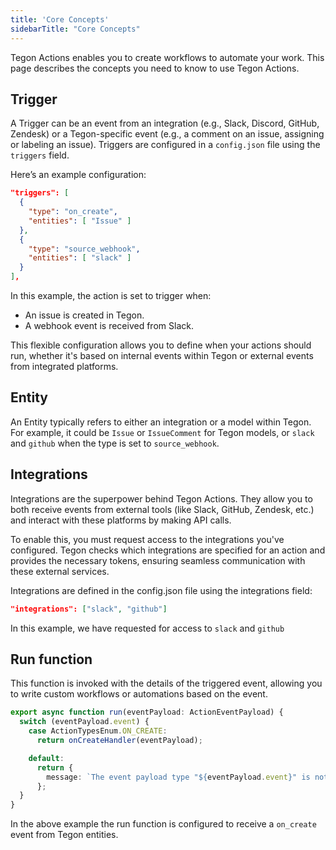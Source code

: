 ```yaml
---
title: 'Core Concepts'
sidebarTitle: "Core Concepts"
---
```


Tegon Actions enables you to create workflows to automate your work. This page describes the concepts you need to know to use Tegon Actions.

## Trigger

A Trigger can be an event from an integration (e.g., Slack, Discord, GitHub, Zendesk) or a Tegon-specific event (e.g., a comment on an issue, assigning or labeling an issue). 
Triggers are configured in a `config.json` file using the `triggers` field.

Here’s an example configuration:

```json
"triggers": [
  {
    "type": "on_create",
    "entities": [ "Issue" ]
  },
  {
    "type": "source_webhook",
    "entities": [ "slack" ]
  }
],
```

In this example, the action is set to trigger when:
- An issue is created in Tegon.
- A webhook event is received from Slack.

This flexible configuration allows you to define when your actions should run, 
whether it's based on internal events within Tegon or external events from integrated platforms.

## Entity

An Entity typically refers to either an integration or a model within Tegon. For example, it could be `Issue` or `IssueComment` for Tegon models, or `slack` and `github` when the type is set to `source_webhook`.


## Integrations

Integrations are the superpower behind Tegon Actions. They allow you to both receive events from external tools (like Slack, GitHub, Zendesk, etc.) and interact with these platforms by making API calls.

To enable this, you must request access to the integrations you've configured. Tegon checks which integrations are specified for an action and provides the necessary tokens, ensuring seamless communication with these external services.

Integrations are defined in the config.json file using the integrations field:

```json
"integrations": ["slack", "github"]
```

In this example, we have requested for access to `slack` and `github`

## Run function

This function is invoked with the details of the triggered event, allowing you to write custom workflows or automations based on the event.

```TypeScript
export async function run(eventPayload: ActionEventPayload) {
  switch (eventPayload.event) {
    case ActionTypesEnum.ON_CREATE:
      return onCreateHandler(eventPayload);

    default:
      return {
        message: `The event payload type "${eventPayload.event}" is not recognized`,
      };
  }
}
```

In the above example the run function is configured to receive a `on_create` event from Tegon entities. 